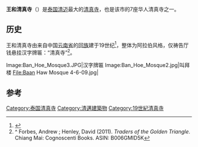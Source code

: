 {{Infobox religious building
|image = Ban Hoe Mosque.JPG|300px
|building_name = 王和清真寺
|location = [[清迈|清迈]]<br>{{THA}}
|geo = {{coord|18|47|12.07|N|99|0|4.49|E|region:TH}}
|religious_affiliation = [[伊斯兰教|伊斯兰教]]
|architecture = yes
|architecture_type = 清真寺
|specifications = yes
|minaret_quantity = 2
}}
'''王和清真寺'''（{{lang-th|มัสยิดเฮดายาตูลอิสลามบ้านฮ่อ}}）是[[泰国|泰国]][[清迈|清迈]]最大的[[清真寺|清真寺]]，也是该市的7座华人清真寺之一。

==历史==
王和清真寺由来自中国[[云南省|云南省]]的[[回族|回族]]建于19世纪<ref>{{Cite web |url=http://www.oknation.net/blog/hidayatool/2008/04/10/entry-2 |title=10-04-2008 |accessdate=2013-12-08 |archive-date=2013-08-25 |archive-url=https://web.archive.org/web/20130825021930/http://www.oknation.net/blog/hidayatool/2008/04/10/entry-2 |dead-url=yes }}</ref>，整体为阿拉伯风格，仅祷告厅钱悬挂汉字牌匾：“清真寺”<ref>^ Forbes, Andrew ; Henley, David (2011). ''Traders of the Golden Triangle''. Chiang Mai: Cognoscenti Books. ASIN: B006GMID5K</ref>。

<gallery>
Image:Ban_Hoe_Mosque3.JPG|汉字牌匾
Image:Ban_Hoe_Mosque2.jpg|叫拜楼
File:Baan Haw Mosque 4-6-09.jpg|
</gallery>

==参考==
{{reflist}}

[[Category:泰国清真寺|Category:泰国清真寺]]
[[Category:清邁建築物|Category:清邁建築物]]
[[Category:19世紀清真寺|Category:19世紀清真寺]]
